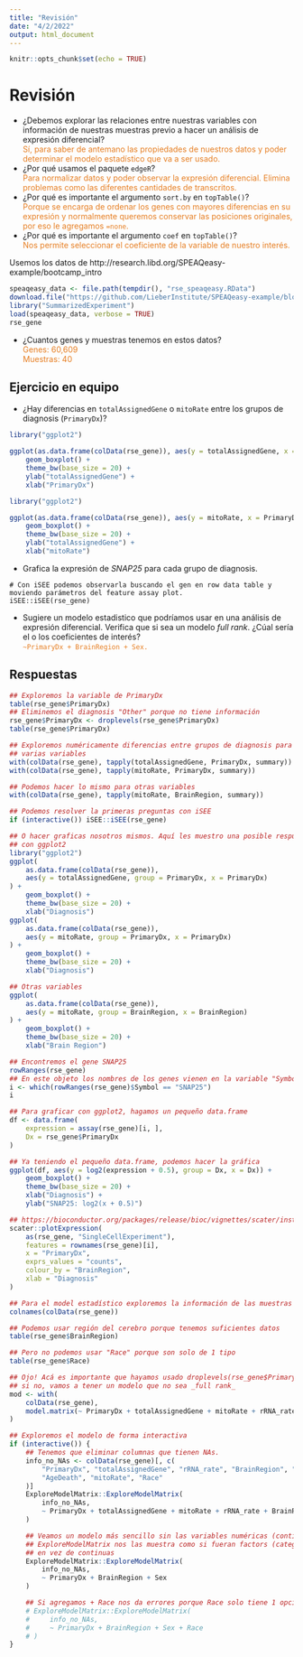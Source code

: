 ```yaml
---
title: "Revisión"
date: "4/2/2022"
output: html_document
---
```


```r
knitr::opts_chunk$set(echo = TRUE)
```

# Revisión

* ¿Debemos explorar las relaciones entre nuestras variables con información de nuestras muestras previo a hacer un análisis de expresión diferencial?  
<span style="color:#E67E22">Sí, para saber de antemano las propiedades de nuestros datos y poder determinar el modelo estadístico que va a ser usado. </span>  
* ¿Por qué usamos el paquete `edgeR`?  
<span style="color:#E67E22">Para normalizar datos y poder observar la expresión diferencial. Elimina problemas como las diferentes cantidades de transcritos.</span>  
* ¿Por qué es importante el argumento `sort.by` en `topTable()`?  
<span style="color:#E67E22">Porque se encarga de ordenar los genes con mayores diferencias en su expresión y normalmente queremos conservar las posiciones originales, por eso le agregamos `=none`.</span>  
* ¿Por qué es importante el argumento `coef` en `topTable()`?  
<span style="color:#E67E22">Nos permite seleccionar el coeficiente de la variable de nuestro interés.</span>  

Usemos los datos de http://research.libd.org/SPEAQeasy-example/bootcamp_intro

```r
speaqeasy_data <- file.path(tempdir(), "rse_speaqeasy.RData")
download.file("https://github.com/LieberInstitute/SPEAQeasy-example/blob/master/rse_speaqeasy.RData?raw=true", speaqeasy_data, mode = "wb")
library("SummarizedExperiment")
load(speaqeasy_data, verbose = TRUE)
rse_gene
```
* ¿Cuantos genes y muestras tenemos en estos datos?  
<span style="color:#E67E22">Genes: 60,609</span>    
<span style="color:#E67E22">Muestras: 40</span>      

## Ejercicio en equipo

* ¿Hay diferencias en `totalAssignedGene` o `mitoRate` entre los grupos de diagnosis (`PrimaryDx`)?

```r
library("ggplot2")

ggplot(as.data.frame(colData(rse_gene)), aes(y = totalAssignedGene, x = PrimaryDx)) +
    geom_boxplot() +
    theme_bw(base_size = 20) +
    ylab("totalAssignedGene") +
    xlab("PrimaryDx")
```

```r
library("ggplot2")

ggplot(as.data.frame(colData(rse_gene)), aes(y = mitoRate, x = PrimaryDx)) +
    geom_boxplot() +
    theme_bw(base_size = 20) +
    ylab("totalAssignedGene") +
    xlab("mitoRate")
```



* Grafica la expresión de _SNAP25_ para cada grupo de diagnosis.
```
# Con iSEE podemos observarla buscando el gen en row data table y moviendo parámetros del feature assay plot.
iSEE::iSEE(rse_gene)
```

* Sugiere un modelo estadistico que podríamos usar en una análisis de expresión diferencial. Verifica que si sea un modelo _full rank_. ¿Cúal sería el o los coeficientes de interés?  
<span style="color:#E67E22">```~PrimaryDx + BrainRegion + Sex.```</span>  

## Respuestas

```r
## Exploremos la variable de PrimaryDx
table(rse_gene$PrimaryDx)
## Eliminemos el diagnosis "Other" porque no tiene información
rse_gene$PrimaryDx <- droplevels(rse_gene$PrimaryDx)
table(rse_gene$PrimaryDx)

## Exploremos numéricamente diferencias entre grupos de diagnosis para
## varias variables
with(colData(rse_gene), tapply(totalAssignedGene, PrimaryDx, summary))
with(colData(rse_gene), tapply(mitoRate, PrimaryDx, summary))

## Podemos hacer lo mismo para otras variables
with(colData(rse_gene), tapply(mitoRate, BrainRegion, summary))

## Podemos resolver la primeras preguntas con iSEE
if (interactive()) iSEE::iSEE(rse_gene)

## O hacer graficas nosotros mismos. Aquí les muestro una posible respuesta
## con ggplot2
library("ggplot2")
ggplot(
    as.data.frame(colData(rse_gene)),
    aes(y = totalAssignedGene, group = PrimaryDx, x = PrimaryDx)
) +
    geom_boxplot() +
    theme_bw(base_size = 20) +
    xlab("Diagnosis")
ggplot(
    as.data.frame(colData(rse_gene)),
    aes(y = mitoRate, group = PrimaryDx, x = PrimaryDx)
) +
    geom_boxplot() +
    theme_bw(base_size = 20) +
    xlab("Diagnosis")

## Otras variables
ggplot(
    as.data.frame(colData(rse_gene)),
    aes(y = mitoRate, group = BrainRegion, x = BrainRegion)
) +
    geom_boxplot() +
    theme_bw(base_size = 20) +
    xlab("Brain Region")

## Encontremos el gene SNAP25
rowRanges(rse_gene)
## En este objeto los nombres de los genes vienen en la variable "Symbol"
i <- which(rowRanges(rse_gene)$Symbol == "SNAP25")
i

## Para graficar con ggplot2, hagamos un pequeño data.frame
df <- data.frame(
    expression = assay(rse_gene)[i, ],
    Dx = rse_gene$PrimaryDx
)

## Ya teniendo el pequeño data.frame, podemos hacer la gráfica
ggplot(df, aes(y = log2(expression + 0.5), group = Dx, x = Dx)) +
    geom_boxplot() +
    theme_bw(base_size = 20) +
    xlab("Diagnosis") +
    ylab("SNAP25: log2(x + 0.5)")

## https://bioconductor.org/packages/release/bioc/vignettes/scater/inst/doc/overview.html#3_Visualizing_expression_values
scater::plotExpression(
    as(rse_gene, "SingleCellExperiment"),
    features = rownames(rse_gene)[i],
    x = "PrimaryDx",
    exprs_values = "counts",
    colour_by = "BrainRegion",
    xlab = "Diagnosis"
)

## Para el model estadístico exploremos la información de las muestras
colnames(colData(rse_gene))

## Podemos usar región del cerebro porque tenemos suficientes datos
table(rse_gene$BrainRegion)

## Pero no podemos usar "Race" porque son solo de 1 tipo
table(rse_gene$Race)

## Ojo! Acá es importante que hayamos usado droplevels(rse_gene$PrimaryDx)
## si no, vamos a tener un modelo que no sea _full rank_
mod <- with(
    colData(rse_gene),
    model.matrix(~ PrimaryDx + totalAssignedGene + mitoRate + rRNA_rate + BrainRegion + Sex + AgeDeath)
)

## Exploremos el modelo de forma interactiva
if (interactive()) {
    ## Tenemos que eliminar columnas que tienen NAs.
    info_no_NAs <- colData(rse_gene)[, c(
        "PrimaryDx", "totalAssignedGene", "rRNA_rate", "BrainRegion", "Sex",
        "AgeDeath", "mitoRate", "Race"
    )]
    ExploreModelMatrix::ExploreModelMatrix(
        info_no_NAs,
        ~ PrimaryDx + totalAssignedGene + mitoRate + rRNA_rate + BrainRegion + Sex + AgeDeath
    )

    ## Veamos un modelo más sencillo sin las variables numéricas (continuas) porque
    ## ExploreModelMatrix nos las muestra como si fueran factors (categoricas)
    ## en vez de continuas
    ExploreModelMatrix::ExploreModelMatrix(
        info_no_NAs,
        ~ PrimaryDx + BrainRegion + Sex
    )

    ## Si agregamos + Race nos da errores porque Race solo tiene 1 opción
    # ExploreModelMatrix::ExploreModelMatrix(
    #     info_no_NAs,
    #     ~ PrimaryDx + BrainRegion + Sex + Race
    # )
}
```
